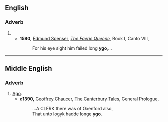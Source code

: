 ==English==

===Adverb===
{{en-adv|-}}

# {{obsolete spelling of|[[ago]]}}
#* '''1590,''' [[w:Edmund Spenser|Edmund Spenser]], ''[[w:The Faerie Queene|The Faerie Queene]]'', Book I, Canto VIII,
#*: For his eye sight him failed long '''ygo''',...

----

==Middle English==

===Adverb===
{{infl|enm|adverb}}

# [[ago|Ago]].
#* '''''c''1390,''' [[w:Geoffrey Chaucer|Geoffrey Chaucer]], [[w:The Canterbury Tales|The Canterbury Tales]], General Prologue,
#*: ...A CLERK there was of Oxenford also,
#*: That unto logyk hadde longe '''ygo'''.